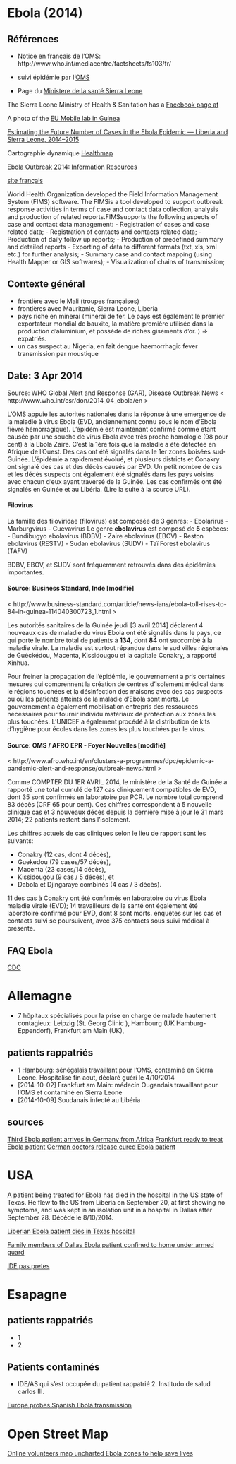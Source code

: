 Ebola (2014)
========================================================

Références
----------

- Notice en français de l'OMS: http://www.who.int/mediacentre/factsheets/fs103/fr/
- suivi épidémie par l'[OMS](http://who.int/csr/don/archive/disease/ebola/en/)

- Page du [Ministere de la santé Sierra Leone](http://www.mohsw.gov.lr/documents/Liberia%20EVD%20epidemic%20sitrep-%20on%2039-%2022-06-14.pdf%20docx.pdf)

The Sierra Leone Ministry of Health & Sanitation has a [Facebook page at](https://www.facebook.com/pages/Ministry-of-Health-and-Sanitation-Sierra-Leone/281064805403702)

A photo of the [EU Mobile lab in Guinea](http://ec.europa.eu/echo/images/photos/news/2014/20140411.jpg)

[Estimating the Future Number of Cases in the Ebola Epidemic — Liberia and Sierra Leone, 2014–2015](http://www.cdc.gov/mmwr/preview/mmwrhtml/su6303a1.htm?s_cid=su6303a1_w#Appendix-tab1)


Cartographie dynamique [Healthmap](http://healthmap.org/ebola/#timeline)

[Ebola Outbreak 2014: Information Resources](http://disasterinfo.nlm.nih.gov/dimrc/ebola_2014.html?utm_source=NHC+Master+List&utm_campaign=61d2a02fdf-DR633&utm_medium=email&utm_term=0_dabc309806-61d2a02fdf-54391422)

[site français](http://www.les-crises.fr/virus-ebola/)

World Health
Organization developed the Field Information Management System (FIMS) software.
The FIMSis a tool developed to support outbreak response activities in terms of case and contact data collection, analysis
and production of related reports.FIMSsupports the following aspects of case and contact data management:
- Registration of cases and case related data;
- Registration of contacts and contacts related data;
- Production of daily follow up reports;
- Production of predefined summary and detailed reports
- Exporting of data to different formats (txt, xls, xml etc.) for further analysis;
- Summary case and contact mapping (using Health Mapper or GIS softwares);
- Visualization of chains of transmission;

Contexte général
----------------

- frontière avec le Mali (troupes françaises)
- frontières avec Mauritanie, Sierra Leone, Liberia
- pays riche en minerai (minerai de fer. Le pays est également le premier exportateur mondial de bauxite, la matière première utilisée dans la production d'aluminium, et possède de riches gisements d'or. ) => expatriés.
- un cas suspect au Nigeria, en fait dengue haemorrhagic fever transmission par moustique

Date: 3 Apr 2014
----------------
Source: WHO Global Alert and Response (GAR), Disease Outbreak News < http://www.who.int/csr/don/2014_04_ebola/en > 

L'OMS appuie les autorités nationales dans la réponse à une emergence de la maladie à virus Ebola (EVD, anciennement connu sous le nom d'Ebola fièvre hémorragique). L'épidémie est maintenant confirmé comme etant causée par une souche de virus Ebola avec très proche homologie (98 pour cent) à la Ebola Zaïre. C'est la 1ère fois que la maladie a été détectée en Afrique de l'Ouest. Des cas ont été signalés dans le 1er zones boisées sud-Guinée. L'épidémie a rapidement évolué, et plusieurs districts et Conakry ont signalé des cas et des décès causés par EVD. Un petit nombre de cas et les décès suspects ont également été signalés dans les pays voisins avec chacun d'eux ayant traversé de la Guinée.
Les cas confirmés ont été signalés en Guinée et au Libéria. (Lire la suite
à la source URL). 

#### Filovirus

La famille des filoviridae (filovirus) est composée de 3 genres:
- Ebolarirus
- Marburgvirus
- Cuevavirus
Le genre **ebolavirus** est composé de **5** espèces:
- Bundibugyo ebolavirus (BDBV)
- Zaire ebolavirus (EBOV)
- Reston ebolavirus (RESTV)
- Sudan ebolavirus (SUDV)
- Taï Forest ebolavirus (TAFV)

BDBV, EBOV, et SUDV sont fréquemment retrouvés dans des épidémies importantes.

#### Source: Business Standard, Inde [modifié]
< http://www.business-standard.com/article/news-ians/ebola-toll-rises-to-84-in-guinea-114040300723_1.html >


Les autorités sanitaires de la Guinée jeudi [3 avril 2014] déclarent 4 nouveaux cas de maladie du virus Ebola ont été signalés dans le pays, ce qui porte le nombre total de patients à **134**, dont **84** ont succombé à la maladie virale. La maladie est surtout répandue dans le sud villes régionales de Guéckédou, Macenta, Kissidougou et la capitale Conakry, a rapporté Xinhua.

Pour freiner la propagation de l'épidémie, le gouvernement a pris certaines mesures qui comprennent la création de centres d'isolement médical dans le régions touchées et la désinfection des maisons avec des cas suspects ou où les patients atteints de la maladie d'Ebola sont morts. Le gouvernement a également mobilisation entrepris des ressources nécessaires pour fournir individu matériaux de protection aux zones les plus touchées. L'UNICEF a également procédé à la distribution de kits d'hygiène pour écoles dans les zones les plus touchées par le virus. 

#### Source: OMS / AFRO EPR - Foyer Nouvelles [modifié]
< http://www.afro.who.int/en/clusters-a-programmes/dpc/epidemic-a-pandemic-alert-and-response/outbreak-news.html >


Comme COMPTER DU 1ER AVRIL 2014, le ministère de la Santé de Guinée a rapporté une
total cumulé de 127 cas cliniquement compatibles de EVD, dont
35 sont confirmés en laboratoire par PCR. Le nombre total comprend 83
décès (CRF 65 pour cent). Ces chiffres correspondent à 5 nouvelle clinique
cas et 3 nouveaux décès depuis la dernière mise à jour le 31 mars 2014; 22
patients restent dans l'isolement.

Les chiffres actuels de cas cliniques selon le lieu de rapport sont les suivants:

- Conakry (12 cas, dont 4 décès),
- Guekedou (79 cases/57 décès),
- Macenta (23 cases/14 décès),
- Kissidougou (9 cas / 5 décès), et
- Dabola et Djingaraye combinés (4 cas / 3 décès).

11 des cas à Conakry ont été confirmés en laboratoire du virus Ebola
maladie virale (EVD); 14 travailleurs de la santé ont également été laboratoire
confirmé pour EVD, dont 8 sont morts. enquêtes sur les cas et contacts
suivi se poursuivent, avec 375 contacts sous suivi médical à
présente. 

FAQ Ebola
----------
[CDC](Interim Guidance for Environmental Infection Control in Hospitals for Ebola Virus)

Allemagne
==========

- 7 hôpitaux spécialisés pour la prise en charge de malade hautement contagieux: Leipzig (St. Georg Clinic ), Hambourg (UK  Hamburg-Eppendorf), Frankfurt am Main (UK), 

patients rappatriés
-------------------
- 1 Hambourg: sénégalais travaillant pour l'OMS, contaminé en Sierra Leone. Hospitalisé fin aout, déclaré guéri le 4/10/2014
- [2014-10-02] Frankfurt am Main: médecin Ougandais travaillant pour l'OMS et contaminé en Sierra Leone
- [2014-10-09] Soudanais infecté au Libéria

sources
-------
[Third Ebola patient arrives in Germany from Africa](http://www.dw.de/third-ebola-patient-arrives-in-germany-from-africa/a-17983734)
[Frankfurt ready to treat Ebola patient](http://www.dw.de/frankfurt-ready-to-treat-ebola-patient/a-17971270)
[German doctors release cured Ebola patient](http://www.dw.de/german-doctors-release-cured-ebola-patient/a-17973760)


USA
===

A patient being treated for Ebola has died in the hospital in the US state of Texas. He flew to the US from Liberia on September 20, at first showing no symptoms, and was kept in an isolation unit in a hospital in Dallas after September 28. Décède le 8/10/2014.

[Liberian Ebola patient dies in Texas hospital](http://www.dw.de/liberian-ebola-patient-dies-in-texas-hospital/a-1798300)

[Family members of Dallas Ebola patient confined to home under armed guard ](http://www.dallasnews.com/news/metro/20141002-family-members-of-dallas-ebola-patient-confined-to-home-under-armed-guard.ece)

[IDE pas pretes](http://www.nationalnursesunited.org/press/entry/national-nurse-survey-shows-hospitals-still-not-prepared-for-us-ebola)


Esapagne
========

patients rappatriés
-------------------
- 1
- 2

Patients contaminés
-------------------
- IDE/AS qui s'est occupée du patient rappatrié 2. Institudo de salud carlos III.

[Europe probes Spanish Ebola transmission](http://www.dw.de/europe-probes-spanish-ebola-transmission/a-17981652)


Open Street Map
===============

[Online volunteers map uncharted Ebola zones to help save lives](http://www.trust.org/item/20140918050913-ho2mk/?source=spotlight)

